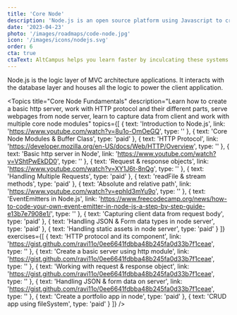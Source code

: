 ```yaml
---
title: 'Core Node'
description: 'Node.js is an open source platform using Javascript to create server side tools and applications.'
date: '2023-04-23'
photo: '/images/roadmaps/code-node.jpg'
icon: '/images/icons/nodejs.svg'
order: 6
cta: true
ctaText: AltCampus helps you learn faster by inculcating these systems as part of the learning model.  🙌
---
```


Node.js is the logic layer of MVC architecture applications. It interacts with the database layer and houses all the logic to power the client application.

<Topics
  title="Core Node Fundamentals"
  description="Learn how to create a basic http server, work with HTTP protocol and their different parts, serve webpages from node server, learn to capture data from client and work with multiple core node modules"
  topics={[
    {
      text: 'Introduction to Node.js',
      link: 'https://www.youtube.com/watch?v=8u1o-OmOeGQ',
      type: ''
    },
    {
      text: 'Core Node Modules & Buffer Class',
      type: 'paid'
    },
    {
      text: 'HTTP Protocol',
      link: 'https://developer.mozilla.org/en-US/docs/Web/HTTP/Overview',
      type: ''
    },
    {
      text: 'Basic http server in Node',
      link: 'https://www.youtube.com/watch?v=VShtPwEkDD0',
      type: ''
    },
    {
      text: 'Request & response objects',
      link: 'https://www.youtube.com/watch?v=XY1J6t-8nQg',
      type: ''
    },
    {
      text: 'Handling Multiple Requests',
      type: 'paid'
    },
    {
      text: 'readFile & stream methods',
      type: 'paid'
    },
    {
      text: 'Absolute and relative path',
      link: 'https://www.youtube.com/watch?v=ephId3mYu9o',
      type: ''
    },
    {
      text: 'EventEmitters in Node.js',
      link: 'https://www.freecodecamp.org/news/how-to-code-your-own-event-emitter-in-node-js-a-step-by-step-guide-e13b7e7908e1/',
      type: ''
    },
    {
      text: 'Capturing client data from request body',
      type: 'paid'
    },
    {
      text: 'Handling JSON & Form data types in node server',
      type: 'paid'
    },
    {
      text: 'Handling static assets in node server',
      type: 'paid'
    }
  ]}
  exercises={[
    {
      text: 'HTTP protocol and its component',
      link: 'https://gist.github.com/ravi11o/0ee6641fdbba48b245fa0d33b7f1ceae',
      type: ''
    },
    {
      text: 'Create a basic server using http module',
      link: 'https://gist.github.com/ravi11o/0ee6641fdbba48b245fa0d33b7f1ceae',
      type: ''
    },
    {
      text: 'Working with request & response object',
      link: 'https://gist.github.com/ravi11o/0ee6641fdbba48b245fa0d33b7f1ceae',
      type: ''
    },
    {
      text: 'Handling JSON & form data on server',
      link: 'https://gist.github.com/ravi11o/0ee6641fdbba48b245fa0d33b7f1ceae',
      type: ''
    },
    {
      text: 'Create a portfolio app in node',
      type: 'paid'
    },
    {
      text: 'CRUD app using fileSystem',
      type: 'paid'
    }
  ]}
/>
